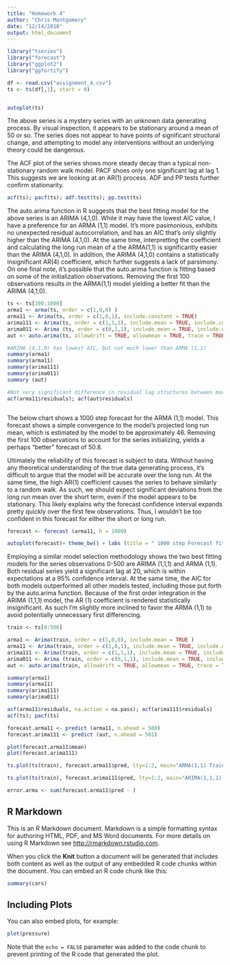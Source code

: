 ```yaml
---
title: "Homework 4"
author: "Chris Montgomery"
date: "12/14/2018"
output: html_document
---
```


```r


library("tseries")
library("forecast")
library("ggplot2")
library("ggfortify")

df <- read.csv("assignment_4.csv")
ts <- ts(df[,1], start = 0)


autoplot(ts)
```

The above series is a mystery series with an unknown data generating process. By visual inspection, it appears to be stationary around a mean of 50 or so. The series does not appear to have points of significant structural change, and attempting to model any interventions without an underlying theory could be dangerous. <p>

The ACF plot of the series shows more steady decay than a typical non-stationary random walk model. PACF shoes only one significant lag at lag 1. This suggests we are looking at an AR(1) process. ADF and PP tests further confirm stationarity. 

```r
acf(ts); pacf(ts); adf.test(ts); pp.test(ts) 


```
The auto.arima function in R suggests that the best fitting model for the above series is an ARIMA (4,1,0). While it may have the lowest AIC value, I have a preference for an ARMA (1,1) model. It's more pasimonious, exhibits no unexpected residual autocorrelation, and has an AIC that's only slightly higher than the ARIMA (4,1,0). At the same time, interpretting the coefficient and calculating the long run mean of a the ARMA(1,1) is significantly easier than the ARIMA (4,1,0). In addition, the ARIMA (4,1,0) contains a statistically insignificant AR(4) coefficient, which further suggests a lack of parsimony. On one final note, it's possible that the auto.arima function is fitting based on some of the initialization observations. Removing the first 100 observations results in the ARMA(1,1) model yielding a better fit than the ARIMA (4,1,0).

```r
ts <- ts[100:1000]
arma1 <- arma(ts, order = c(1,0,0) )
arma11 <- Arima(ts, order = c(1,0,1), include.constant = TRUE)
arima111 <- Arima(ts, order = c(1,1,1), include.mean = TRUE, include.constant = TRUE)
arima011 <- Arima (ts, order = c(0,1,1), include.mean = TRUE, include.constant = TRUE)
aut <- auto.arima(ts, allowdrift = TRUE, allowmean = TRUE, trace = TRUE, stepwise = FALSE)

#ARIMA (4,1,0) has lowest AIC, but not much lower than ARMA (1,1)
summary(arma1)
summary(arma11)
summary(arima111)
summary(arima011)
summary (aut)

#Not very significant difference in residual lag structures between models.
acf(arma11$residuals); acf(aut$residuals)



```

The below chart shows a 1000 step forecast for the ARMA (1,1) model. This forecast shows a simple convergence to the model's projected long run mean, which is estimated by the model to be approximately 46. Removing the first 100 observations to account for the series initializing, yields a perhaps "better" forecast of 50.8. <p>

Ultimately the reliability of this forecast is subject to data. Without having any theoretical understanding of the true data generating process, it's difficult to argue that the model will be accurate over the long run. At the same time, the high AR(1) coefficient causes the series to behave similarly to a random walk. As such, we should expect significant deviations from the long run mean over the short term, even if the model appears to be stationary. This likely explains why the forecast confidence interval expands pretty quickly over the first few observations. Thus, I wouldn't be too confident in this forecast for either the short or long run. 

```r

forecast <- forecast (arma11, h = 1000)

autoplot(forecast)+ theme_bw() + labs (title = " 1000 step Forecast fit for ARMA (1,1)")
```

Employing a similar model selection methodology shows the two best fitting models for the series observations 0-500 are ARIMA (1,1,1) and ARMA (1,1). Both residual series yield a significant lag at 20, which is within expectations at a 95% confidence interval. At the same time, the AIC for both models outperformed all other models tested, including those put forth by the auto.arima function. Because of the first order integration in the ARIMA (1,1,1) model, the AR (1) coefficient is rendered statistically insignificant. As such I'm slightly more inclined to favor the ARMA (1,1) to avoid potentially unnecessary first differencing. 

```r
train <- ts[0:500]

arma1 <- Arima(train, order = c(1,0,0), include.mean = TRUE )
arma11 <- Arima(train, order = c(1,0,1), include.mean = TRUE, include.drift = FALSE)
arima111 <- Arima(train, order = c(1,1,1), include.mean = TRUE, include.constant = TRUE)
arima011 <- Arima (train, order = c(0,1,1), include.mean = TRUE, include.constant = TRUE)
aut <- auto.arima(train, allowdrift = TRUE, allowmean = TRUE, trace = TRUE, stepwise = FALSE)

summary(arma1)
summary(arma11) 
summary(arima111)
summary(arima011)

acf(arma11$residuals, na.action = na.pass); acf(arima111$residuals)
acf(ts); pacf(ts)

forecast.arma11 <- predict (arma11, n.ahead = 500)
forecast.arima111 <- predict (aut, n.ahead = 501)

plot(forecast.arma11$mean)
plot(forecast.arima111)

ts.plot(ts(train), forecast.arma11$pred, lty=1:2, main="ARMA(1,1) Training Set Forecast")

ts.plot(ts(train), forecast.arima111$pred, lty=1:2, main="ARIMA(1,1,1) Training Set Forecast")

```



```r

error.arma <- sum(forecast.arma11$pred - )

```
## R Markdown

This is an R Markdown document. Markdown is a simple formatting syntax for authoring HTML, PDF, and MS Word documents. For more details on using R Markdown see <http://rmarkdown.rstudio.com>.

When you click the **Knit** button a document will be generated that includes both content as well as the output of any embedded R code chunks within the document. You can embed an R code chunk like this:

```r
summary(cars)
```

## Including Plots

You can also embed plots, for example:

```r
plot(pressure)
```

Note that the `echo = FALSE` parameter was added to the code chunk to prevent printing of the R code that generated the plot.
